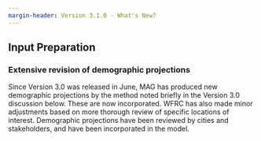 ```yaml
---
margin-header: Version 3.1.0 - What's New?
---
```


## Input Preparation
### Extensive revision of demographic projections
Since Version 3.0 was released in June, MAG has produced new demographic projections by the method noted briefly in the Version 3.0 discussion below.  These are now incorporated.  WFRC has also made minor adjustments based on more thorough review of specific locations of interest.  Demographic projections have been reviewed by cities and stakeholders, and have been incorporated in the model.



